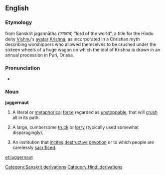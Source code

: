 {{wikipedia}}
==English==
===Etymology===
from Sanskrit jagannātha (जगन्नाथ) "lord of the world", a title for the Hindu deity [[Vishnu]]'s [[avatar]] [[Krishna]], as incorporated in a Christian myth describing worshippers who allowed themselves to be crushed under the sixteen wheels of a huge wagon on which the idol of Krishna is drawn in an annual procession in Puri, Orissa.

===Pronunciation===
*{{audio|en-us-juggernaut.ogg|Audio (US)}}

===Noun===
'''juggernaut'''

#A literal or [[metaphorical]] [[force]] regarded as [[unstoppable]], that will [[crush]] all in its path.
#{{UK}} A large, cumbersome [[truck]] or [[lorry]] (typically used somewhat disparagingly).
#An institution that [[incite]]s [[destructive]] [[devotion]] or to which people are carelessly [[sacrificed]].

[[Category:Sanskrit derivations]]
[[Category:Hindi derivations]]

[[et:juggernaut]]